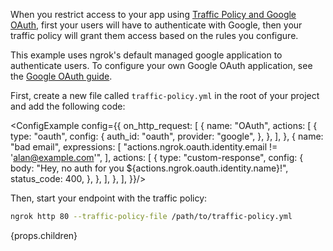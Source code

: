 
<Tabs groupId="auth-method" queryString="auth-method">
<TabItem value={props.firstTabValue || "traffic-policy"} label={props.firstTabLabel || "Using Traffic Policy"}>

When you restrict access to your app using [Traffic Policy and Google OAuth](/traffic-policy/examples/add-authentication/#sending-an-oidc-identity-token-over-headers), first your users will have to authenticate with Google, then your traffic policy will grant them access based on the rules you configure.

This example uses ngrok's default managed google application to authenticate users. To configure your own Google OAuth application, see the [Google OAuth guide](/docs/integrations/google/oauth/).

First, create a new file called `traffic-policy.yml` in the root of your project and add the following code:

<ConfigExample
	config={{
		on_http_request: [
			{
				name: "OAuth",
				actions: [
					{
						type: "oauth",
						config: {
							auth_id: "oauth",
							provider: "google",
						},
					},
				],
			},
			{
				name: "bad email",
				expressions: [
					"actions.ngrok.oauth.identity.email != 'alan@example.com'",
				],
				actions: [
					{
						type: "custom-response",
						config: {
							body:
								"Hey, no auth for you ${actions.ngrok.oauth.identity.name}!",
							status_code: 400,
						},
					},
				],
			},
		],
	}}/>

Then, start your endpoint with the traffic policy:

```bash
ngrok http 80 --traffic-policy-file /path/to/traffic-policy.yml
```

</TabItem>
<TabItem value={props.secondTabValue || "using-code"} label={props.secondTabLabel || "Using Code"}>
{props.children}
</TabItem>

</Tabs>

